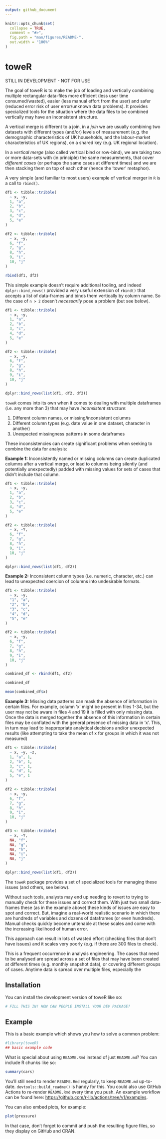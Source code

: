 ```yaml
---
output: github_document
---
```


<!-- README.md is generated from README.Rmd. Please edit that file -->

```r
knitr::opts_chunk$set(
  collapse = TRUE,
  comment = "#>",
  fig.path = "man/figures/README-",
  out.width = "100%"
)
```

# toweR

<!-- badges: start -->
<!-- badges: end -->

STILL IN DEVELOPMENT - NOT FOR USE

The goal of toweR is to make the job of loading and vertically combining multiple rectangular data-files more efficient (less user time consumed/wasted), easier (less manual effort from the user) and safer (reduced error risk of user error/unknown data problems). It provides specialized tools for the situation where the data files to be combined vertically may have an inconsistent structure. 

A vertical merge is different to a join, in a *join* we are usually combining two datasets with different types (and/or) levels of measurement (e.g. the demographic characteristics of UK households, and the labour-market characteristics of UK regions), on a shared key (e.g. UK regional location).

In a *vertical merge* (also called vertical bind or row-bind), we are taking two or more data-sets with (in principle) the same measurements, that cover *different cases* (or perhaps the same cases at different times) and we are then stacking them on top of each other (hence the 'tower' metaphor). 

A very simple (and familiar to most users) example of vertical merger in `R` is a call to `rbind()`.

```r

df1 <- tibble::tribble(
  ~ x, ~y, 
  1, "a",
  2, "b",
  3, "c",
  4, "d",
  5, "e"
)

df2 <- tibble::tribble(
  ~ x, ~y, 
  6, "f",
  7, "g",
  8, "h",
  9, "i",
  10, "j"
)

rbind(df1, df2)

```
This simple example doesn't require additional tooling, and indeed `dplyr::bind_rows()` provided a very useful extension of `rbind()` that accepts a list of data-frames and binds them vertically by column name. So the case of `n > 2` doesn't *necessarily* pose a problem (but see below).

```r

df1 <- tibble::tribble(
  ~ x, ~y, 
  1, "a",
  2, "b",
  3, "c",
  4, "d",
  5, "e"
)

df2 <- tibble::tribble(
  ~ x, ~y, 
  6, "f",
  7, "g",
  8, "h",
  9, "i",
  10, "j"
)

dplyr::bind_rows(list(df1, df2, df2))


```

`toweR` comes into its own when it comes to dealing with multiple dataframes (i.e. any more than 3) that may have *inconsistent structure*:

1. Different column names, or missing/inconsistent columns
2. Different column types (e.g. date value in one dataset, character in another)
3. Unexpected missingness patterns in some dataframes

These inconsistencies can create significant problems when seeking to combine the data for analysis:

**Example 1:** Inconsistently named or missing columns can create duplicated columns after a vertical merge, or lead to columns being silently (and potentially unexpectedly) padded with missing values for sets of cases that didn't include that column. 

```r

df1 <- tibble::tribble(
  ~ x, ~y, 
  1, "a",
  2, "b",
  3, "c",
  4, "d",
  5, "e"
)

df2 <- tibble::tribble(
  ~ x, ~Y, 
  6, "f",
  7, "g",
  8, "h",
  9, "i",
  10, "j"
)

dplyr::bind_rows(list(df1, df2))

```

**Example 2:** Inconsistent column types (i.e. numeric, character, etc.) can lead to unexpected coercion of columns into undesirable formats.

```r

df1 <- tibble::tribble(
  ~ x, ~y, 
  "1", "a",
  "2", "b",
  "3", "c",
  "4", "d",
  "5", "e"
)

df2 <- tibble::tribble(
  ~ x, ~y, 
  6, "f",
  7, "g",
  8, "h",
  9, "i",
  10, "j"
)

combined_df <- rbind(df1, df2)

combined_df

mean(combined_df$x)


```

**Example 3:** Missing data patterns can mask the absence of information in certain files. For example, column 'x' might be present in files 1-34, but the user may not be aware in files 4 and 19 it is filled with only missing data. Once the data is merged together the absence of this information in certain files may be conflated with the general presence of missing data in 'x'. This, in turn may lead to inappropriate analytical decisions and/or unexpected results (like attempting to take the mean of x for groups in which it was not measured)

```r

df1 <- tibble::tribble(
  ~ x, ~y, ~z,
  1, "a", 1,
  2, "b", 1,
  3, "c", 1,
  4, "d", 1,
  5, "e", 1
)

df2 <- tibble::tribble(
  ~ x, ~y, 
  6, "f",
  7, "g",
  8, "h",
  9, "i",
  10, "j"
)

df3 <- tibble::tribble(
  ~ x, ~Y, 
  NA, "f",
  NA, "g",
  NA, "h",
  NA, "i",
  NA, "j"
)

dplyr::bind_rows(list(df1, df2))

```


The `toweR` package provides a set of specialized tools for managing these issues (and others, see below).

Without such tools, analysts may end up needing to revert to trying to manually check for these issues and correct them. With just two small data-frames these (as in the example above) these kinds of issues are easy to spot and correct. But, imagine a real-world realistic scenario in which there are hundreds of variables and dozens of dataframes (or even hundreds). Manual checks quickly become untenable at these scales and come with the increasing likelihood of human error. 


This approach can result in lots of wasted effort (checking files that don't have issues) and it scales very poorly (e.g. if there are 300 files to check). 

This is a frequent occurrence in analysis engineering. The cases that need to be analysed are spread across a set of files that may have been created at different times (e.g. monthly snapshot data), or covering different groups of cases. Anytime data is spread over multiple files, especially the 

## Installation

You can install the development version of toweR like so:

``` r
# FILL THIS IN! HOW CAN PEOPLE INSTALL YOUR DEV PACKAGE?
```

## Example

This is a basic example which shows you how to solve a common problem:

```r
#library(toweR)
## basic example code
```

What is special about using `README.Rmd` instead of just `README.md`? You can include R chunks like so:

```r
summary(cars)
```

You'll still need to render `README.Rmd` regularly, to keep `README.md` up-to-date. `devtools::build_readme()` is handy for this. You could also use GitHub Actions to re-render `README.Rmd` every time you push. An example workflow can be found here: <https://github.com/r-lib/actions/tree/v1/examples>.

You can also embed plots, for example:

```r
plot(pressure)
```

In that case, don't forget to commit and push the resulting figure files, so they display on GitHub and CRAN.
